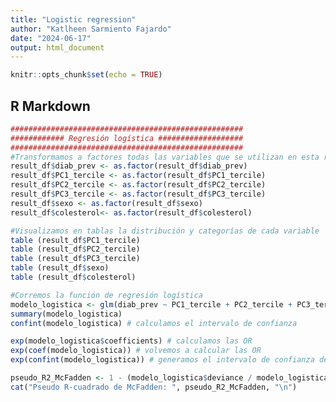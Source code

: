 ---
title: "Logistic regression"
author: "Katlheen Sarmiento Fajardo"
date: "2024-06-17"
output: html_document
---

```{r setup, include=FALSE}
knitr::opts_chunk$set(echo = TRUE)
```

## R Markdown
```{r}
####################################################
############ Regresión logística ###################
####################################################
#Transformamos a factores todas las variables que se utilizan en esta regresión
result_df$diab_prev <- as.factor(result_df$diab_prev)
result_df$PC1_tercile <- as.factor(result_df$PC1_tercile)
result_df$PC2_tercile <- as.factor(result_df$PC2_tercile)
result_df$PC3_tercile <- as.factor(result_df$PC3_tercile)
result_df$sexo <- as.factor(result_df$sexo)
result_df$colesterol<- as.factor(result_df$colesterol)

#Visualizamos en tablas la distribución y categorías de cada variable
table (result_df$PC1_tercile)
table (result_df$PC2_tercile)
table (result_df$PC3_tercile)
table (result_df$sexo)
table (result_df$colesterol)

#Corremos la función de regresión logística 
modelo_logistica <- glm(diab_prev ~ PC1_tercile + PC2_tercile + PC3_tercile + sexo + colesterol, data= result_df, family = "binomial")
summary(modelo_logistica)
confint(modelo_logistica) # calculamos el intervalo de confianza

exp(modelo_logistica$coefficients) # calculamos las OR
exp(coef(modelo_logistica)) # volvemos a calcular las OR
exp(confint(modelo_logistica)) # generamos el intervalo de confianza de las OR exponenciado

pseudo_R2_McFadden <- 1 - (modelo_logistica$deviance / modelo_logistica$null.deviance)
cat("Pseudo R-cuadrado de McFadden: ", pseudo_R2_McFadden, "\n")
```


